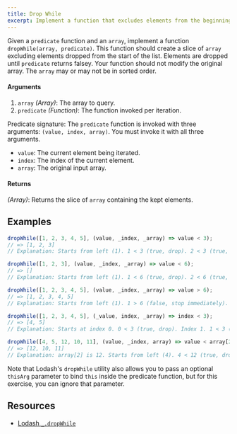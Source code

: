 ```yaml
---
title: Drop While
excerpt: Implement a function that excludes elements from the beginning of an array until the predicate returns false
---
```


Given a `predicate` function and an `array`, implement a function `dropWhile(array, predicate)`. This function should create a slice of `array` excluding elements dropped from the start of the list. Elements are dropped until `predicate` returns falsey. Your function should not modify the original array. The `array` may or may not be in sorted order.

#### Arguments

1.  `array` _(Array)_: The array to query.
2.  `predicate` _(Function)_: The function invoked per iteration.

Predicate signature: The `predicate` function is invoked with three arguments: `(value, index, array)`. You must invoke it with all three arguments.

- `value`: The current element being iterated.
- `index`: The index of the current element.
- `array`: The original input array.

#### Returns

_(Array)_: Returns the slice of `array` containing the kept elements.

## Examples

```js
dropWhile([1, 2, 3, 4, 5], (value, _index, _array) => value < 3);
// => [1, 2, 3]
// Explanation: Starts from left (1). 1 < 3 (true, drop). 2 < 3 (true, drop). 3 < 3 (false, stop). Returns [3, 4, 5].

dropWhile([1, 2, 3], (value, _index, _array) => value < 6);
// => []
// Explanation: Starts from left (1). 1 < 6 (true, drop). 2 < 6 (true, drop). 3 < 6 (true, drop). Reaches end. Returns [].

dropWhile([1, 2, 3, 4, 5], (value, _index, _array) => value > 6);
// => [1, 2, 3, 4, 5]
// Explanation: Starts from left (1). 1 > 6 (false, stop immediately). Returns [1, 2, 3, 4, 5].

dropWhile([1, 2, 3, 4, 5], (_value, index, _array) => index < 3);
// => [4, 5]
// Explanation: Starts at index 0. 0 < 3 (true, drop). Index 1. 1 < 3 (true, drop). Index 2. 2 < 3 (true, drop). Index 3. 3 < 3 (false, stop). Returns [4, 5].

dropWhile([4, 5, 12, 10, 11], (value, _index, array) => value < array[2]);
// => [12, 10, 11]
// Explanation: array[2] is 12. Starts from left (4). 4 < 12 (true, drop). Index 1 (5). 5 < 12 (true, drop). Index 2 (12). 12 < 12 (false, stop). Returns [12, 10, 11].
```

Note that Lodash's `dropWhile` utility also allows you to pass an optional `thisArg` parameter to bind `this` inside the predicate function, but for this exercise, you can ignore that parameter.

## Resources

- [Lodash `_.dropWhile`](https://lodash.com/docs/#dropWhile)
